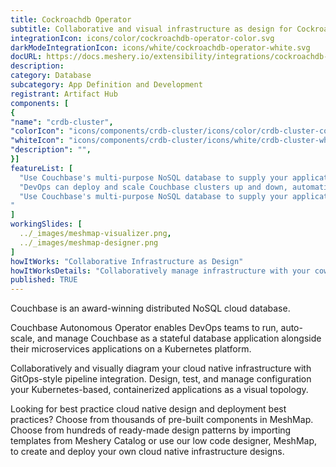 ```yaml
---
title: Cockroachdb Operator
subtitle: Collaborative and visual infrastructure as design for Cockroachdb Operator
integrationIcon: icons/color/cockroachdb-operator-color.svg
darkModeIntegrationIcon: icons/white/cockroachdb-operator-white.svg
docURL: https://docs.meshery.io/extensibility/integrations/cockroachdb-operator
description: 
category: Database
subcategory: App Definition and Development
registrant: Artifact Hub
components: [
{
"name": "crdb-cluster",
"colorIcon": "icons/components/crdb-cluster/icons/color/crdb-cluster-color.svg",
"whiteIcon": "icons/components/crdb-cluster/icons/white/crdb-cluster-white.svg",
"description": "",
}]
featureList: [
  "Use Couchbase's multi-purpose NoSQL database to supply your applications' JSON data, and seamlessly grow your environment.",
  "DevOps can deploy and scale Couchbase clusters up and down, automatically, and use their preferred CNCF observability tools.",
  "Use Couchbase's multi-purpose NoSQL database to supply your applications' JSON data, and seamlessly grow your environment.
"
]
workingSlides: [
  ../_images/meshmap-visualizer.png,
  ../_images/meshmap-designer.png
]
howItWorks: "Collaborative Infrastructure as Design"
howItWorksDetails: "Collaboratively manage infrastructure with your coworkers synchronously sharing the same designs."
published: TRUE
---
```


<p>Couchbase is an award-winning distributed NoSQL cloud database.</p>
<p>
  Couchbase Autonomous Operator enables DevOps teams to run, auto-scale, and manage Couchbase as a
  stateful database application alongside their microservices applications on a Kubernetes platform.
</p>
<p>
  Collaboratively and visually diagram your cloud native infrastructure with GitOps-style pipeline
  integration. Design, test, and manage configuration your Kubernetes-based, containerized
  applications as a visual topology.
</p>
<p>
  Looking for best practice cloud native design and deployment best practices? Choose from thousands
  of pre-built components in MeshMap. Choose from hundreds of ready-made design patterns by
  importing templates from Meshery Catalog or use our low code designer, MeshMap, to create and
  deploy your own cloud native infrastructure designs.
</p>
